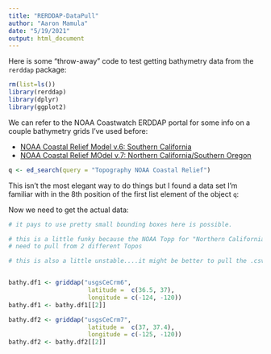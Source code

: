 ```yaml
---
title: "RERDDAP-DataPull"
author: "Aaron Mamula"
date: "5/19/2021"
output: html_document
---
```


Here is some "throw-away" code to test getting bathymetry data from the ```rerddap``` package:


```r
rm(list=ls())
library(rerddap)
library(dplyr)
library(ggplot2)
```


We can refer to the NOAA Coastwatch ERDDAP portal for some info on a couple bathymetry grids I've used before:

* [NOAA Coastal Relief Model v.6: Southern California](https://coastwatch.pfeg.noaa.gov/erddap/griddap/usgsCeCrm6.html)
* [NOAA Coastal Relief MOdel v.7: Northern California/Southern Oregon](https://coastwatch.pfeg.noaa.gov/erddap/griddap/usgsCeCrm7.html)

```r
q <- ed_search(query = "Topography NOAA Coastal Relief")
```

This isn't the most elegant way to do things but I found a data set I'm familiar with in the 8th position of the first list element of the object ```q```:

Now we need to get the actual data:

```r
# it pays to use pretty small bounding boxes here is possible.

# this is a little funky because the NOAA Topp for "Northern California/Southern Oregon" stops at 37. If we want Santa Cruz to HMB we 
# need to pull from 2 different Topos

# this is also a little unstable....it might be better to pull the .csv from the CoastWatch web portal...


bathy.df1 <- griddap("usgsCeCrm6", 
                      latitude =  c(36.5, 37),
                      longitude = c(-124, -120))
bathy.df1 <- bathy.df1[[2]]

bathy.df2 <- griddap("usgsCeCrm7", 
                      latitude =  c(37, 37.4),
                      longitude = c(-125, -120))
bathy.df2 <- bathy.df2[[2]]

```




